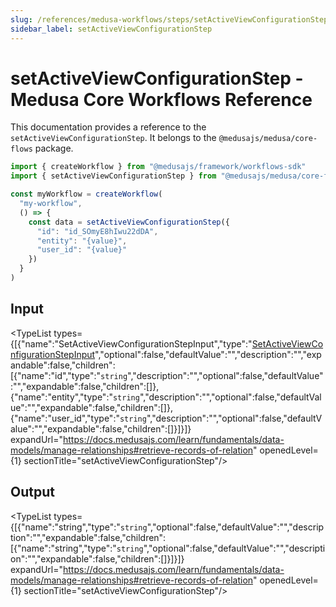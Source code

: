 ```yaml
---
slug: /references/medusa-workflows/steps/setActiveViewConfigurationStep
sidebar_label: setActiveViewConfigurationStep
---
```



# setActiveViewConfigurationStep - Medusa Core Workflows Reference

This documentation provides a reference to the `setActiveViewConfigurationStep`. It belongs to the `@medusajs/medusa/core-flows` package.

```ts title="src/workflows/my-workflow.ts"
import { createWorkflow } from "@medusajs/framework/workflows-sdk"
import { setActiveViewConfigurationStep } from "@medusajs/medusa/core-flows"

const myWorkflow = createWorkflow(
  "my-workflow",
  () => {
    const data = setActiveViewConfigurationStep({
      "id": "id_SOmyE8hIwu22dDA",
      "entity": "{value}",
      "user_id": "{value}"
    })
  }
)
```
  

## Input

<TypeList types={[{"name":"SetActiveViewConfigurationStepInput","type":"[SetActiveViewConfigurationStepInput](../../../../types/core_flows.SetActiveViewConfigurationStepInput/page.mdx)","optional":false,"defaultValue":"","description":"","expandable":false,"children":[{"name":"id","type":"`string`","description":"","optional":false,"defaultValue":"","expandable":false,"children":[]},{"name":"entity","type":"`string`","description":"","optional":false,"defaultValue":"","expandable":false,"children":[]},{"name":"user_id","type":"`string`","description":"","optional":false,"defaultValue":"","expandable":false,"children":[]}]}]} expandUrl="https://docs.medusajs.com/learn/fundamentals/data-models/manage-relationships#retrieve-records-of-relation" openedLevel={1} sectionTitle="setActiveViewConfigurationStep"/>

## Output

<TypeList types={[{"name":"string","type":"`string`","optional":false,"defaultValue":"","description":"","expandable":false,"children":[{"name":"string","type":"`string`","optional":false,"defaultValue":"","description":"","expandable":false,"children":[]}]}]} expandUrl="https://docs.medusajs.com/learn/fundamentals/data-models/manage-relationships#retrieve-records-of-relation" openedLevel={1} sectionTitle="setActiveViewConfigurationStep"/>
